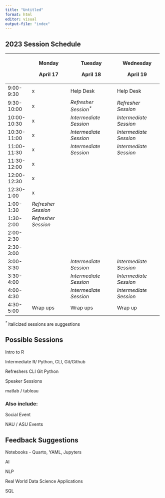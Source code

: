 ```yaml
---
title: "Untitled"
format: html
editor: visual
output-file: "index"
---
```


## 2023 Session Schedule

+-------------+---------------------+-------------------------+------------------------+
|             | Monday              | Tuesday                 | Wednesday              |
|             |                     |                         |                        |
|             | April 17            | April 18                | April 19               |
+=============+=====================+=========================+========================+
| 9:00-9:30   | x                   | Help Desk               | Help Desk              |
+-------------+---------------------+-------------------------+------------------------+
| 9:30-10:00  | x                   | *Refresher Session^\*^* | *Refresher Session*    |
+-------------+---------------------+-------------------------+------------------------+
| 10:00-10:30 | x                   | *Intermediate Session*  | *Intermediate Session* |
+-------------+---------------------+-------------------------+------------------------+
| 10:30-11:00 | x                   | *Intermediate Session*  | *Intermediate Session* |
+-------------+---------------------+-------------------------+------------------------+
| 11:00-11:30 | x                   | *Intermediate Session*  | *Intermediate Session* |
+-------------+---------------------+-------------------------+------------------------+
| 11:30-12:00 | x                   |                         |                        |
+-------------+---------------------+-------------------------+------------------------+
| 12:00-12:30 | x                   |                         |                        |
+-------------+---------------------+-------------------------+------------------------+
| 12:30-1:00  | x                   |                         |                        |
+-------------+---------------------+-------------------------+------------------------+
| 1:00-1:30   | *Refresher Session* |                         |                        |
+-------------+---------------------+-------------------------+------------------------+
| 1:30-2:00   | *Refresher Session* |                         |                        |
+-------------+---------------------+-------------------------+------------------------+
| 2:00-2:30   |                     |                         |                        |
+-------------+---------------------+-------------------------+------------------------+
| 2:30-3:00   |                     |                         |                        |
+-------------+---------------------+-------------------------+------------------------+
| 3:00-3:30   |                     | *Intermediate Session*  | *Intermediate Session* |
+-------------+---------------------+-------------------------+------------------------+
| 3:30-4:00   |                     | *Intermediate Session*  | *Intermediate Session* |
+-------------+---------------------+-------------------------+------------------------+
| 4:00-4:30   |                     | *Intermediate Session*  | *Intermediate Session* |
+-------------+---------------------+-------------------------+------------------------+
| 4:30-5:00   | Wrap ups            | Wrap ups                | Wrap up                |
+-------------+---------------------+-------------------------+------------------------+

^*\**^ italicized sessions are suggestions

## Possible Sessions

Intro to R

Intermediate R/ Python, CLI, Git/Github

Refreshers CLI Git Python

Speaker Sessions

matlab / tableau

### Also include: 

Social Event

NAU / ASU Events

## Feedback Suggestions

Notebooks - Quarto, YAML, Jupyters

AI

NLP

Real World Data Science Applications

SQL
